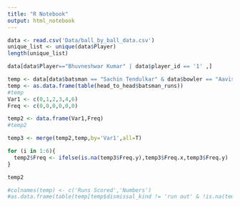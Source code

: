 ```yaml
---
title: "R Notebook"
output: html_notebook
---
```



```r
data <- read.csv('Data/ball_by_ball_data.csv')
unique_list <- unique(data$Player)
length(unique_list)
```

```r
data[data$Player=="Bhuvneshwar Kumar" | data$player_id == '1' ,]
```

```r
temp <- data[data$batsman == "Sachin Tendulkar" & data$bowler == "Aavishkar Salvi",]
temp <- as.data.frame(table(head_to_head$batsman_runs))
#temp
Var1 <- c(0,1,2,3,4,6)
Freq <- c(0,0,0,0,0,0)

temp2 <- data.frame(Var1,Freq)
#temp2

temp3 <- merge(temp2,temp,by='Var1',all=T)

for (i in 1:6){
  temp2$Freq <- ifelse(is.na(temp3$Freq.y),temp3$Freq.x,temp3$Freq.y)
}

temp2

#colnames(temp) <- c('Runs Scored','Numbers')
#as.data.frame(table(temp[temp$dismissal_kind != 'run out' & !is.na(temp$dismissal_kind),'dismissal_kind']))

```


